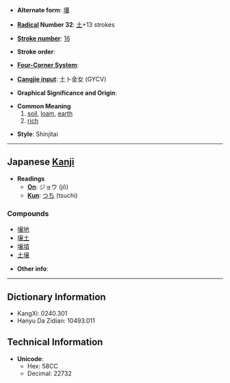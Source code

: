 * '''Alternate form''': [[壤]]

* '''[[Wiktionary:Chinese radical index| Radical]] Number 32''': [[Wiktionary:Chinese radical index 土|土]]+13 strokes

* '''[[Wiktionary:Chinese total strokes index|Stroke number]]''': [[Wiktionary:Chinese total strokes index 16|16]]

* '''Stroke order''': 

* '''[[Wiktionary:Chinese four corner index|Four-Corner System]]''': 

* '''[[Wiktionary:Chinese Cangjie index|Cangjie input]]''': 土卜金女 (GYCV)

* '''Graphical Significance and Origin''': 

* '''Common Meaning'''
*#[[soil]], [[loam]], [[earth]]
*# [[rich]]

* '''Style''': Shinjitai

----

== Japanese [[Kanji]] ==

* '''Readings'''
** '''[[On]]''': ジョウ (jō)
** '''[[Kun]]''': [[つち]] (tsuchi)

===Compounds===
*[[壌地]]
*[[壌土]]
*[[壌墳]]
*[[土壌]]

* '''Other info''':  

----

== Dictionary Information ==

* KangXi: 0240.301
* Hanyu Da Zidian: 10493.011

== Technical Information ==

* '''Unicode''':
** Hex: 58CC
** Decimal: 22732